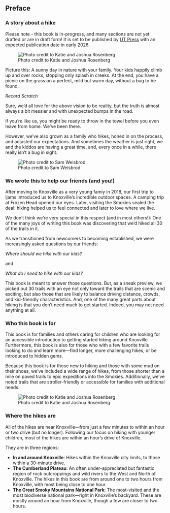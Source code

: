 ## Preface

### A story about a hike

::: callout-warning
Please note - this book is in-progress, and many sections are not yet drafted or are in draft form! It is set to be published by [UT Press](https://utpress.org/) with an expected publication date in early 2026.
:::

![Photo credit to Katie and Joshua Rosenberg](img/trail-23-figure-02.jpg)

Picture this: A sunny day in nature with your family. Your kids happily climb up and over rocks, stopping only splash in creeks. At the end, you have a picnic on the grass on a perfect, mild but warm day, without a bug to be found.

*Record Scratch*

Sure, we'd all love for the above vision to be reality, but the truth is almost always a bit messier and with unexpected bumps in the road.

If you're like us, you might be ready to throw in the towel before you even leave from home. We've been there.

However, we've also grown as a family who hikes, honed in on the process, and adjusted our expectations. And sometimes the weather is just right, we and the kiddos are having a great time, and, every once in a while, there really isn't a bug in sight.

![Photo credit to Sam Weisbrod](img/ruth-levi.jpg)

### We wrote this to help our friends (and you!)

After moving to Knoxville as a very young famiy in 2018, our first trip to Ijams introduced us to Knoxville's incredible outdoor spaces. A camping trip at Frozen Head opened our eyes. Later, visiting the Smokies sealed the deal: hiking helped us to feel connected and later to love where we live.

We don't think we're very special in this respect (and in most others!): One of the many joys of writing this book was discovering that we'd hiked all 30 of the trails in it.

As we transitioned from newcomers to becoming established, we were increasingly asked questions by our friends:

*Where should we hike with our kids?*

and

*What do I need to hike with our kids?*

This book is meant to answer those questions. But, as a sneak preview, we picked out 30 trails with an eye not only toward the trails that are scenic and exciting, but also those that are likely to balance driving distance, crowds, and kid-friendly characteristics. And, one of the many great parts about hiking is that you don't need much to get started. Indeed, you may not need anything at all.

### Who this book is for

This book is for families and others caring for children who are looking for an accessible introduction to getting started hiking around Knoxville. Furthermore, this book is also for those who with a few favorite trails looking to do and learn more---find longer, more challenging hikes, or be introduced to hidden gems.

Because this book is for those new to hiking and those with some mud on their shoes, we've included a wide range of hikes, from those shorter than a mile on paved trails to epic expeditions into the Smokies. Additionally, we've noted trails that are stroller-friendly or accessible for families with additional needs.

![Photo credit to Katie and Joshua Rosenberg](img/ayla-flowers.jpg)

### Where the hikes are

All of the hikes are near Knoxville---from just a few minutes to within an hour or two drive (but no longer). Following our focus on hiking with younger children, most of the hikes are within an hour’s drive of Knoxville.

They are in three regions:

-   **In and around Knoxville**: Hikes within the Knoxville city limits, to those within a 30-minute drive.
-   **The Cumberland Plateau**: An often under-appreciated but fantastic region of rock outcroppings and wild rivers to the West and North of Knoxville. The hikes in this book are from around one to two hours from Knoxville, with most being close to one hour.
-   **The Great Smoky Mountains National Park**: The most-visited and the most biodiverse national park—right in Knoxville’s backyard. These are mostly around an hour from Knoxville, though a few are closer to two hours.
